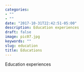```yaml
---
categories:
- ""
- ""
date: "2017-10-31T22:42:51-05:00"
description: Education experiences
draft: false
image: pic07.jpg
keywords: ""
slug: education
title: Educations
---
```


Education experiences